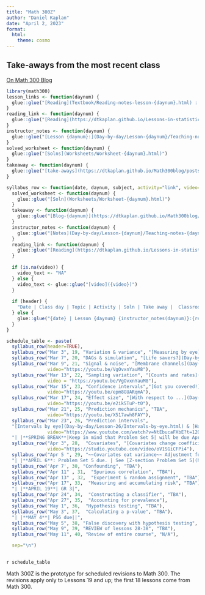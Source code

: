 ```yaml
---
title: "Math 300Z"
author: "Daniel Kaplan"
date: "April 2, 2023"
format:
  html:
    theme: cosmo
---
```


::: {.callout-note}
## Take-aways from the most recent class

[On Math 300 Blog](https://dtkaplan.github.io/Math300blog)

:::

```r
library(math300)
lesson_links <- function(daynum) {
  glue::glue("[Reading](Textbook/Reading-notes-lesson-{daynum}.html) :  [Student notes](Student-notes/Student-notes-lesson-{daynum}.html)")
}
reading_link <- function(daynum) {
  glue::glue("[Reading](https://dtkaplan.github.io/Lessons-in-statistical-thinking/Lesson-{daynum}.html)")
}
instructor_notes <- function(daynum) {
  glue::glue("[Lesson {daynum}:](Day-by-day/Lesson-{daynum}/Teaching-notes-{daynum}.html)")
}
solved_worksheet <- function(daynum) {
  glue::glue("[Solns](Worksheets/Worksheet-{daynum}.html)")
}
takeaway <- function(daynum) {
  glue::glue("[take-aways](https://dtkaplan.github.io/Math300blog/posts/Takeaways-{daynum}/)")
}

syllabus_row <- function(date, daynum, subject, activity="link", video="NA", header=FALSE) {
  solved_worksheet <- function(daynum) {
    glue::glue("[Soln](Worksheets/Worksheet-{daynum}.html)")
  }
  takeaway <- function(daynum) {
    glue::glue("[Blog-{daynum}](https://dtkaplan.github.io/Math300blog/posts/Takeaways-{daynum}/)")
  }
  instructor_notes <- function(daynum) {
    glue::glue("[Notes](Day-by-day/Lesson-{daynum}/Teaching-notes-{daynum}.html)")
  }
  reading_link <- function(daynum) {
    glue::glue("[Reading](https://dtkaplan.github.io/Lessons-in-statistical-thinking/Lesson-{daynum}.html)")
  }
  
  if (is.na(video)) {
    video_text <- "NA"
  } else {
    video_text <- glue::glue("[video]({video})")
  }
  
  if (header) {
    "Date | Class day | Topic | Activity | Soln | Take away |  Classroom video\n:------|:---------|----|----|----|--------|---"
  } else {
    glue::glue("{date} | Lesson {daynum} {instructor_notes(daynum)}:{reading_link(daynum)} | {subject} | {activity} | {solved_worksheet(daynum)} | {takeaway(daynum)} | {video_text}")
  }
}
```

```r
schedule_table <- paste(
  syllabus_row(header=TRUE),
  syllabus_row("Mar 3", 19, "Variation & variance", "[Measuring by eye](Day-by-day/Lesson-19/Ruler-activity-handout.html)"),
  syllabus_row("Mar 7", 20, "DAGs & simulation", "[Life savers?](Day-by-day/Lesson-20/Life-savers.html)"),
  syllabus_row("Mar 9", 21, "Signal & noise", "[Membrane channels](Day-by-day/Lesson-21/Patch-clamping.Rmd) [Handout](Day-by-day/Lesson-21/clamp-recording.pdf)",
               video="https://youtu.be/VgOvxnYauM8"),
  syllabus_row("Mar 13", 22, "Sampling variation", "[Counts and rates](Day-by-day/Lesson-22/counts-and-waiting-times.html)", 
               video = "https://youtu.be/VgOvxnYauM8"),
  syllabus_row("Mar 15", 23, "Confidence intervals","[Got you covered!](Day-by-day/Lesson-23/got-you-covered.html)", 
               video="https://youtu.be/epm8GUARqmA"),
  syllabus_row("Mar 17", 24, "Effect size", "[With respect to ...](Day-by-day/Lesson-24/with-respect-to.html)",
               video="https://youtu.be/e2ik5TuP-t0"),
  syllabus_row("Mar 21", 25, "Prediction mechanics", "TBA",
               video="https://youtu.be/X517awh8FAY"), 
  syllabus_row("Mar 23", 26, "Prediction intervals", 
  "[Intervals by eye](Day-by-day/Lesson-26/Intervals-by-eye.html) & [Handout](Day-by-day/Lesson-26/Intervals-by-eye.pdf)",
               video="https://www.youtube.com/watch?v=NtEbucaFXbE?t=120"),
  "| |**SPRING BREAK**|Keep in mind that Problem Set 5| will be due April 6.||",
  syllabus_row("Apr 3", 28,  "Covariates", "[Covariates change coefficients](Day-by-day/Lesson-28/covariate-confusion.html)",
               video="https://studio.youtube.com/video/oV1SGiCFPi4"),
  syllabus_row("Apr 5 ", 29, "~~Covariates eat variance~~ Adjustment for covariates", "TBA"),
  "| |**APRIL 6**: Problem Set 5 due. | See [Z-section Problem Set 5](https://posit.cloud/spaces/317105/content/5590271) on posit.com|",
  syllabus_row('Apr 7', 30, "Confounding", "TBA"),
  syllabus_row("Apr 11" , 31,  "Spurious correlation", "TBA"), 
  syllabus_row("Apr 13" , 32,  "Experiment & random assignment", "TBA"),
  syllabus_row("Apr 17", 33,  "Measuring and accumulating risk", "TBA"),
  "| |**APRIL 19**| GR 3|",
  syllabus_row("Apr 24", 34,  "Constructing a classifier", "TBA"),
  syllabus_row("Apr 27", 35,  "Accounting for prevalence"),
  syllabus_row("May 1", 36,  "Hypothesis testing", "TBA"),
  syllabus_row("May 3", 37,  "Calculating a p-value", "TBA"),
  "| |**MAY 4**| PS6 due||",
  syllabus_row("May 5", 38, "False discovery with hypothesis testing", "TBA"),
  syllabus_row("May 9", 39, "REVIEW of lessons 28-38", "TBA"),
  syllabus_row("May 11", 40, "Review of entire course", "N/A"),

  sep="\n")
  
```

::: {.column-page-right}
`r schedule_table`
::: 



Math 300Z is the prototype for scheduled revisions to Math 300. The revisions apply only to Lessons 19 and up; the first 18 lessons come from Math 300.




